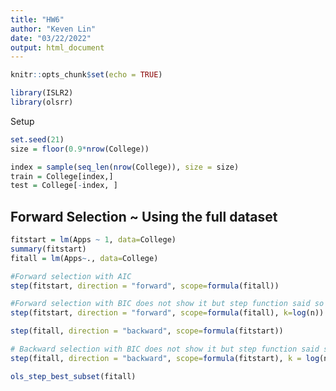 ---
title: "HW6"
author: "Keven Lin"
date: "03/22/2022"
output: html_document
---

```{r setup, include=FALSE}
knitr::opts_chunk$set(echo = TRUE)
```

```{r}
library(ISLR2)
library(olsrr)
```

Setup 

```{r}
set.seed(21)
size = floor(0.9*nrow(College))

index = sample(seq_len(nrow(College)), size = size)
train = College[index,]
test = College[-index, ]
```

## Forward Selection ~ Using the full dataset

```{r}
fitstart = lm(Apps ~ 1, data=College)
summary(fitstart)
fitall = lm(Apps~., data=College)
```

```{r}
#Forward selection with AIC
step(fitstart, direction = "forward", scope=formula(fitall))
```

```{r}
#Forward selection with BIC does not show it but step function said so 
step(fitstart, direction = "forward", scope=formula(fitall), k=log(n))
```

```{r}
step(fitall, direction = "backward", scope=formula(fitstart))
```


```{r}
# Backward selection with BIC does not show it but step function said so 
step(fitall, direction = "backward", scope=formula(fitstart), k = log(n))
```

```{r message=TRUE}
ols_step_best_subset(fitall)

```